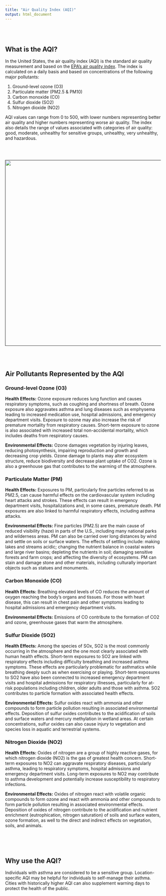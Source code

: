 ```yaml
---
title: "Air Quality Index (AQI)"
output: html_document
---
```


<br></br>

## What is the AQI?

In the United States, the air quality index (AQI) is the standard air quality measurement and based on the [EPA's air quality index](https://www.airnow.gov/aqi/aqi-basics/). The index is calculated on a daily basis and based on concentrations of the following major pollutants:  

1. Ground-level ozone (O3)
2. Particulate matter (PM2.5 & PM10)
3. Carbon monoxide (CO) 
4. Sulfur dioxide (SO2)
5. Nitrogen dioxide (NO2)   

AQI values can range from 0 to 500, with lower numbers representing better air quality and higher numbers representing worse air quality. The index also details the range of values associated with categories of air quality: good, moderate, unhealthy for sensitive groups, unhealthy, very unhealthy, and hazardous.  

<br></br>

<center><a href=""><img src= "images/aqi_chart.png" width="600"/>
</a></center>

<br></br>

## Air Pollutants Represented by the AQI {.tabset}

### Ground-level Ozone (O3)
**Health Effects:** Ozone exposure reduces lung function and causes respiratory symptoms, such as coughing and shortness of breath. Ozone exposure also aggravates asthma and lung diseases such as emphysema leading to increased medication use, hospital admissions, and emergency department visits. Exposure to ozone may also increase the risk of premature mortality from respiratory causes. Short-term exposure to ozone is also associated with increased total non-accidental mortality, which includes deaths from respiratory causes.

**Environmental Effects:** Ozone damages vegetation by injuring leaves, reducing photosynthesis, impairing reproduction and growth and decreasing crop yields. Ozone damage to plants may alter ecosystem structure, reduce biodiversity and decrease plant uptake of CO2. Ozone is also a greenhouse gas that contributes to the warming of the atmosphere.

### Particulate Matter (PM) 

**Health Effects:** Exposures to PM, particularly fine particles referred to as PM2.5, can cause harmful effects on the cardiovascular system including heart attacks and strokes. These effects can result in emergency department visits, hospitalizations and, in some cases, premature death. PM exposures are also linked to harmful respiratory effects, including asthma attacks.

**Environmental Effects:** Fine particles (PM2.5) are the main cause of reduced visibility (haze) in parts of the U.S., including many national parks and wilderness areas. PM can also be carried over long distances by wind and settle on soils or surface waters. The effects of settling include: making lakes and streams acidic; changing the nutrient balance in coastal waters and large river basins; depleting the nutrients in soil; damaging sensitive forests and farm crops; and affecting the diversity of ecosystems. PM can stain and damage stone and other materials, including culturally important objects such as statues and monuments.

### Carbon Monoxide (CO)
**Health Effects:** Breathing elevated levels of CO reduces the amount of oxygen reaching the body’s organs and tissues. For those with heart disease, this can result in chest pain and other symptoms leading to hospital admissions and emergency department visits.

**Environmental Effects:** Emissions of CO contribute to the formation of CO2 and ozone, greenhouse gases that warm the atmosphere.

### Sulfur Dioxide (SO2)
**Health Effects:** Among the species of SOx, SO2 is the most commonly occurring in the atmosphere and the one most clearly associated with human health effects. Short-term exposures to SO2 are linked with respiratory effects including difficulty breathing and increased asthma symptoms. These effects are particularly problematic for asthmatics while breathing deeply such as when exercising or playing. Short-term exposures to SO2 have also been connected to increased emergency department visits and hospital admissions for respiratory illnesses, particularly for at-risk populations including children, older adults and those with asthma. SO2 contributes to particle formation with associated health effects.

**Environmental Effects:** Sulfur oxides react with ammonia and other compounds to form particle pollution resulting in associated environmental effects. Deposition of sulfur oxides contributes to the acidification of soils and surface waters and mercury methylation in wetland areas. At certain concentrations, sulfur oxides can also cause injury to vegetation and species loss in aquatic and terrestrial systems.

### Nitrogen Dioxide (NO2)
**Health Effects:** Oxides of nitrogen are a group of highly reactive gases, for which nitrogen dioxide (NO2) is the gas of greatest health concern. Short-term exposures to NO2 can aggravate respiratory diseases, particularly asthma, leading to respiratory symptoms, hospital admissions and emergency department visits. Long-term exposures to NO2 may contribute to asthma development and potentially increase susceptibility to respiratory infections.

**Environmental Effects:** Oxides of nitrogen react with volatile organic compounds to form ozone and react with ammonia and other compounds to form particle pollution resulting in associated environmental effects. Deposition of oxides of nitrogen contribute to the acidification and nutrient enrichment (eutrophication, nitrogen saturation) of soils and surface waters, ozone formation, as well to the direct and indirect effects on vegetation, soils, and animals.

## 

<br></br>

## Why use the AQI?

Individuals with asthma are considered to be a sensitive group. Location-specific AQI may be helpful for individuals to self-manage their asthma. Cities with historically higher AQI can also supplement warning days to protect the health of the public. 